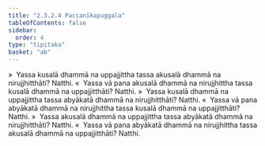 ```yaml
---
title: "2.3.2.4 Paccanīkapuggala"
tableOfContents: false
sidebar:
  order: 4
type: "tipitaka"
basket: "ab"
---
```



<DynamicBreadcrumb />

<Division number="181">

<Paragraph number="767">
»  Yassa kusalā dhammā na uppajjittha tassa akusalā dhammā na nirujjhitthāti? Natthi.
</Paragraph>

<Paragraph number="768">
«  Yassa vā pana akusalā dhammā na nirujjhittha tassa kusalā dhammā na uppajjitthāti? Natthi.
</Paragraph>

<Paragraph number="769">
»  Yassa kusalā dhammā na uppajjittha tassa abyākatā dhammā na nirujjhitthāti? Natthi.
</Paragraph>

<Paragraph number="770">
«  Yassa vā pana abyākatā dhammā na nirujjhittha tassa kusalā dhammā na uppajjitthāti? Natthi.
</Paragraph>

</Division>
<Division number="182">

<Paragraph number="771">
»  Yassa akusalā dhammā na uppajjittha tassa abyākatā dhammā na nirujjhitthāti? Natthi.
</Paragraph>

<Paragraph number="772">
«  Yassa vā pana abyākatā dhammā na nirujjhittha tassa akusalā dhammā na uppajjitthāti? Natthi.
</Paragraph>
</Division>